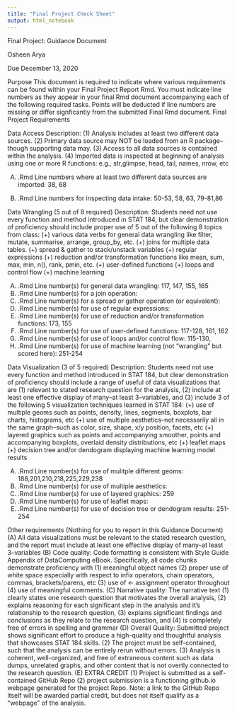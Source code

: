 ```yaml
---
title: "Final Project Check Sheet"
output: html_notebook
---
```


Final Project: Guidance Document

Osheen Arya

Due December 13, 2020

Purpose
This document is required to indicate where various requirements can be found within your Final Project Report Rmd. You must indicate line numbers as they appear in your final Rmd document accompanying each of the following required tasks. Points will be deducted if line numbers are missing or differ signficantly from the submitted Final Rmd document.
Final Project Requirements

Data Access
Description: (1) Analysis includes at least two different data sources. (2) Primary data source may NOT be loaded from an R package–though supporting data may. (3) Access to all data sources is contained within the analysis. (4) Imported data is inspected at beginning of analysis using one or more R functions: e.g., str,glimpse, head, tail, names, nrow, etc

(A) .Rmd Line numbers where at least two different data sources are imported:
38, 68 

(B) .Rmd Line numbers for inspecting data intake:
50-53, 58, 63, 79-81,86

Data Wrangling (5 out of 8 required)
Description: Students need not use every function and method introduced in STAT 184, but clear demonstration
of proficiency should include proper use of 5 out of the following 8 topics from class: (+) various data verbs
for general data wrangling like filter, mutate, summarise, arrange, group_by, etc. (+) joins for multiple
data tables. (+) spread & gather to stack/unstack variables (+) regular expressions (+) reduction and/or
transformation functions like mean, sum, max, min, n(), rank, pmin, etc. (+) user-defined functions (+)
loops and control flow (+) machine learning

(A) .Rmd Line number(s) for general data wrangling:
117, 147, 155, 165
(B) .Rmd Line number(s) for a join operation:
(C) .Rmd Line number(s) for a spread or gather operation (or equivalent):
(D) .Rmd Line number(s) for use of regular expressions:
(E) .Rmd Line number(s) for use of reduction and/or transformation functions:
173, 155
(F) .Rmd Line number(s) for use of user-defined functions:
117-128, 161, 162 
(G) .Rmd Line number(s) for use of loops and/or control flow:
115-130, 
(H) .Rmd Line number(s) for use of machine learning (not “wrangling” but scored here):
251-254

Data Visualization (3 of 5 required)
Description: Students need not use every function and method introduced in STAT 184, but clear demonstration
of proficiency should include a range of useful of data visualizations that are (1) relevant to stated research
question for the analysis, (2) include at least one effective display of many–at least 3–variables, and (3)
include 3 of the following 5 visualization techniques learned in STAT 184: (+) use of multiple geoms such
as points, density, lines, segments, boxplots, bar charts, histograms, etc (+) use of multiple aesthetics–not
necessarily all in the same graph–such as color, size, shape, x/y position, facets, etc (+) layered graphics such
as points and accompanying smoother, points and accompanying boxplots, overlaid density distributions, etc
(+) leaflet maps (+) decision tree and/or dendogram displaying machine learning model results

(A) .Rmd Line number(s) for use of mulitple different geoms:
188,201,210,218,225,229,238
(B) .Rmd Line number(s) for use of multiple aesthetics:
(C) .Rmd Line number(s) for use of layered graphics:
259
(D) .Rmd Line number(s) for use of leaflet maps:
(E) .Rmd Line number(s) for use of decision tree or dendogram results:
251-254



Other requirements (Nothing for you to report in this Guidance Document)
(A) All data visualizations must be relevant to the stated research question, and the report must include at
least one effective display of many–at least 3–variables
(B) Code quality: Code formatting is consistent with Style Guide Appendix of DataComputing eBook.
Specifically, all code chunks demonstrate proficiency with (1) meaningful object names (2) proper use
of white space especially with respect to infix operators, chain operators, commas, brackets/parens, etc
(3) use of <- assignment operator throughout (4) use of meaningful comments.
(C) Narrative quality: The narrative text (1) clearly states one research question that motivates the overall
analysis, (2) explains reasoning for each significant step in the analysis and it’s relationship to the
research question, (3) explains significant findings and conclusions as they relate to the research question,
and (4) is completely free of errors in spelling and grammar
(D) Overall Quality: Submitted project shows significant effort to produce a high-quality and thoughtful
analysis that showcases STAT 184 skills. (2) The project must be self-contained, such that the analysis
can be entirely rerun without errors. (3) Analysis is coherent, well-organized, and free of extraneous
content such as data dumps, unrelated graphs, and other content that is not overtly connected to the
research question.
(E) EXTRA CREDIT (1) Project is submitted as a self-contained GitHub Repo (2) project submission is a
functioning github.io webpage generated for the project Repo. Note: a link to the GitHub Repo itself
will be awarded partial credit, but does not itself qualify as a “webpage” of the analysis.
